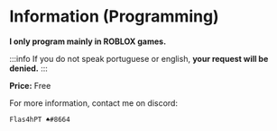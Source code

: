 # Information (Programming) #


**I only program mainly in ROBLOX games.**

:::info
If you do not speak portuguese or english, **your request will be denied.**
:::

**Price:** Free

For more information, contact me on discord:
```
Flas4hPT ♠#8664
```

